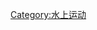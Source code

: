 {{Catnav|頁面分類|人类社会|文化|体育|水上运动}}
{{Catnav|頁面分類|文化|体育|水上运动}}

{{commonscat|Swimming}}
{{catmore}}

[[Category:水上运动|Category:水上运动]]